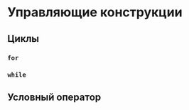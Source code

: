 # Управляющие конструкции {#controlflow}
::: {.lab-chapter .lab-middle}
:::

## Циклы {#controlflow-forwhile}

### `for` {#controlflow-for}

### `while` {#controlflow-while}

## Условный оператор {#controlflow-if}
